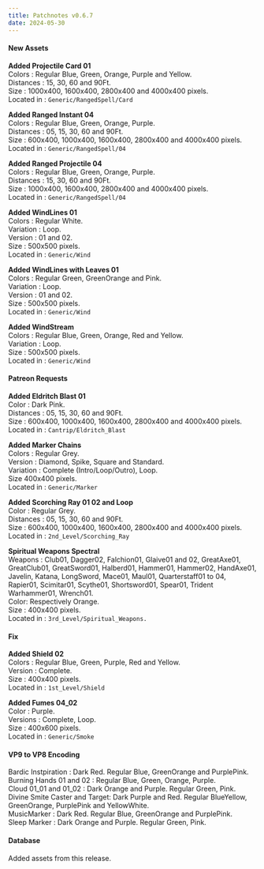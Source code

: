 ```yaml
---
title: Patchnotes v0.6.7
date: 2024-05-30
---
```


#### New Assets

**Added Projectile Card 01**  
Colors : Regular Blue, Green, Orange, Purple and Yellow.  
Distances : 15, 30, 60 and 90Ft.  
Size : 1000x400, 1600x400, 2800x400 and 4000x400 pixels.  
Located in : ``Generic/RangedSpell/Card``

**Added Ranged Instant 04**  
Colors : Regular Blue, Green, Orange, Purple.  
Distances : 05, 15, 30, 60 and 90Ft.  
Size : 600x400, 1000x400, 1600x400, 2800x400 and 4000x400 pixels.  
Located in : ``Generic/RangedSpell/04``

**Added Ranged Projectile 04**  
Colors : Regular Blue, Green, Orange, Purple.  
Distances : 15, 30, 60 and 90Ft.  
Size : 1000x400, 1600x400, 2800x400 and 4000x400 pixels.  
Located in : ``Generic/RangedSpell/04``

**Added WindLines 01**  
Colors : Regular White.  
Variation : Loop.  
Version : 01 and 02.  
Size : 500x500 pixels.  
Located in : ``Generic/Wind``

**Added WindLines with Leaves 01**  
Colors : Regular Green, GreenOrange and Pink.  
Variation : Loop.  
Version : 01 and 02.  
Size : 500x500 pixels.  
Located in : ``Generic/Wind``

**Added WindStream**  
Colors : Regular Blue, Green, Orange, Red and Yellow.  
Variation : Loop.  
Size : 500x500 pixels.  
Located in : ``Generic/Wind``

#### Patreon Requests

**Added Eldritch Blast 01**  
Color : Dark Pink.  
Distances : 05, 15, 30, 60 and 90Ft.  
Size : 600x400, 1000x400, 1600x400, 2800x400 and 4000x400 pixels.  
Located in : ``Cantrip/Eldritch_Blast``

**Added Marker Chains**  
Colors : Regular Grey.  
Version : Diamond, Spike, Square and Standard.  
Variation : Complete (Intro/Loop/Outro), Loop.  
Size 400x400 pixels.  
Located in : ``Generic/Marker``

**Added Scorching Ray 01 02 and Loop**  
Color : Regular Grey.  
Distances : 05, 15, 30, 60 and 90Ft.  
Size : 600x400, 1000x400, 1600x400, 2800x400 and 4000x400 pixels.  
Located in : ``2nd_Level/Scorching_Ray``

**Spiritual Weapons Spectral**  
Weapons : Club01, Dagger02, Falchion01, Glaive01 and 02, GreatAxe01, GreatClub01, GreatSword01, Halberd01, Hammer01, Hammer02, HandAxe01, Javelin, Katana, LongSword, Mace01, Maul01, Quarterstaff01 to 04, Rapier01, Scimitar01, Scythe01, Shortsword01, Spear01, Trident Warhammer01, Wrench01.  
Color: Respectively Orange.  
Size : 400x400 pixels.  
Located in : ``3rd_Level/Spiritual_Weapons.``

#### Fix

**Added Shield 02**  
Colors : Regular Blue, Green, Purple, Red and Yellow.  
Version : Complete.  
Size : 400x400 pixels.  
Located in : ``1st_Level/Shield``

**Added Fumes 04_02**  
Color : Purple.  
Versions : Complete, Loop.  
Size : 400x600 pixels.  
Located in : ``Generic/Smoke``

#### VP9 to VP8 Encoding

Bardic Instpiration : Dark Red. Regular Blue, GreenOrange and PurplePink.  
Burning Hands 01 and 02 : Regular Blue, Green, Orange, Purple.  
Cloud 01_01 and 01_02 : Dark Orange and Purple. Regular Green, Pink.  
Divine Smite Caster and Target: Dark Purple and Red. Regular BlueYellow, GreenOrange, PurplePink and YellowWhite.  
MusicMarker : Dark Red. Regular Blue, GreenOrange and PurplePink.  
Sleep Marker : Dark Orange and Purple. Regular Green, Pink.

#### Database

Added assets from this release.







